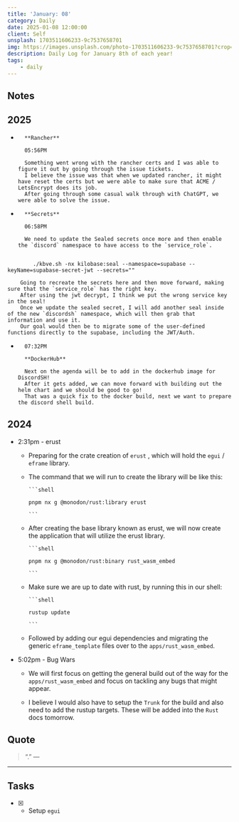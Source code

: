 ```yaml
---
title: 'January: 08'
category: Daily
date: 2025-01-08 12:00:00
client: Self
unsplash: 1703511606233-9c7537658701
img: https://images.unsplash.com/photo-1703511606233-9c7537658701?crop=entropy&cs=srgb&fm=jpg&ixid=MnwzNjM5Nzd8MHwxfHJhbmRvbXx8fHx8fHx8fDE2ODE3NDg2ODY&ixlib=rb-4.0.3&q=85
description: Daily Log for January 8th of each year!
tags:
    - daily
---
```




<Adsense />


## Notes

## 2025

-       **Rancher**

        05:56PM

        Something went wrong with the rancher certs and I was able to figure it out by going through the issue tickets.
        I believe the issue was that when we updated rancher, it might have reset the certs but we were able to make sure that ACME / LetsEncrypt does its job.
        After going through some casual walk through with ChatGPT, we were able to solve the issue.

-       **Secrets**

        06:58PM

        We need to update the Sealed secrets once more and then enable the `discord` namespace to have access to the `service_role`.
        
```shell

        ./kbve.sh -nx kilobase:seal --namespace=supabase --keyName=supabase-secret-jwt --secrets=""

```

        Going to recreate the secrets here and then move forward, making sure that the `service_role` has the right key.
        After using the jwt decrypt, I think we put the wrong service key in the seal!
        Once we update the sealed secret, I will add another seal inside of the new `discordsh` namespace, which will then grab that information and use it.
        Our goal would then be to migrate some of the user-defined functions directly to the supabase, including the JWT/Auth.

-       07:32PM

        **DockerHub**

        Next on the agenda will be to add in the dockerhub image for DiscordSH!
        After it gets added, we can move forward with building out the helm chart and we should be good to go!
        That was a quick fix to the docker build, next we want to prepare the discord shell build.

## 2024

-  2:31pm - erust
    
    -   Preparing for the crate creation of `erust` , which will hold the `egui` / `eframe` library.
    
    -   The command that we will run to create the library will be like this:

            ```shell

            pnpm nx g @monodon/rust:library erust
            
            ```

    -   After creating the base library known as erust, we will now create the application that will utilize the erust library.

            ```shell
            
            pnpm nx g @monodon/rust:binary rust_wasm_embed

            ```

    -   Make sure we are up to date with rust, by running this in our shell:

            ```shell
            
            rustup update

            ```
    
    -   Followed by adding our egui dependencies and migrating the generic `eframe_template` files over to the `apps/rust_wasm_embed`.

-   5:02pm - Bug Wars
    
    -   We will first focus on getting the general build out of the way for the `apps/rust_wasm_embed` and focus on tackling any bugs that might appear.

    -   I believe I would also have to setup the `Trunk` for the build and also need to add the rustup targets.
        These will be added into the `Rust` docs tomorrow.


## Quote

> “.”
> — <cite></cite>

---

## Tasks

-   [x] -   Setup `egui`


